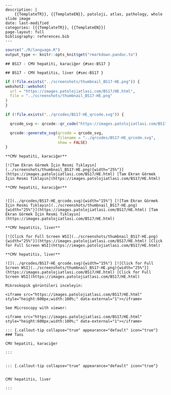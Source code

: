 

```comment
---
description: |
    {{TemplateTR}}, {{TemplateEN}}, patoloji, atlas, pathology, whole slide image
date: last-modified
categories: [{{TemplateTR}}, {{TemplateEN}}]
page-layout: full
bibliography: references.bib
---
```





```r
source("./R/language.R")
output_type <- knitr::opts_knit$get("rmarkdown.pandoc.to")
```


```asis
## BS17 - CMV hepatiti, karaciğer {#sec-BS17 }
```


```asis
## BS17 - CMV hepatitis, liver {#sec-BS17 }
```






```r
if (!file.exists("../screenshots/thumbnail_BS17-HE.png")) {
webshot2::webshot(
  url = "https://images.patolojiatlasi.com/BS17/HE.html",
  file = "../screenshots/thumbnail_BS17-HE.png"
)
}
```




```r
if (!file.exists("../qrcodes/BS17-HE_qrcode.svg")) {

  qrcode_svg <- qrcode::qr_code("https://images.patolojiatlasi.com/BS17/HE.html")

  qrcode::generate_svg(qrcode = qrcode_svg,
                       filename = "../qrcodes/BS17-HE_qrcode.svg",
                       show = FALSE)
}
```




 













:::: {.content-hidden when-format="pdf"}



```asis

**CMV hepatiti, karaciğer**

[![Tam Ekran Görmek İçin Resmi Tıklayın](../screenshots/thumbnail_BS17-HE.png){width="25%"}](https://images.patolojiatlasi.com/BS17/HE.html) [Tam Ekran Görmek İçin Resmi Tıklayın](https://images.patolojiatlasi.com/BS17/HE.html)
```






::::





:::: {.content-visible when-format="pdf"}


```asis

**CMV hepatiti, karaciğer**


![](../qrcodes/BS17-HE_qrcode.svg){width="15%"} [![Tam Ekran Görmek İçin Resmi Tıklayın](../screenshots/thumbnail_BS17-HE.png){width="25%"}](https://images.patolojiatlasi.com/BS17/HE.html) [Tam Ekran Görmek İçin Resmi Tıklayın](https://images.patolojiatlasi.com/BS17/HE.html)
```




::::






:::: {.content-hidden when-format="pdf"}



```asis

**CMV hepatitis, liver**

[![Click for Full Screen WSI](../screenshots/thumbnail_BS17-HE.png){width="25%"}](https://images.patolojiatlasi.com/BS17/HE.html) [Click for Full Screen WSI](https://images.patolojiatlasi.com/BS17/HE.html)

```






::::





:::: {.content-visible when-format="pdf"}




```asis

**CMV hepatitis, liver**

![](../qrcodes/BS17-HE_qrcode.svg){width="15%"} [![Click for Full Screen WSI](../screenshots/thumbnail_BS17-HE.png){width="25%"}](https://images.patolojiatlasi.com/BS17/HE.html) [Click for Full Screen WSI](https://images.patolojiatlasi.com/BS17/HE.html)

```






::::












```asis
Mikroskopik görüntüleri inceleyin:

<iframe src="https://images.patolojiatlasi.com/BS17/HE.html" style="height:600px;width:100%;" data-external="1"></iframe>

```





```asis

See Microscopy with viewer:

<iframe src="https://images.patolojiatlasi.com/BS17/HE.html" style="height:600px;width:100%;" data-external="1"></iframe>

```













 






:::: {.content-hidden when-format="pdf"}





::::





:::: {.content-visible when-format="pdf"}






::::




:::: {.content-hidden when-format="pdf"}





::::





:::: {.content-visible when-format="pdf"}






::::














```asis


::: {.callout-tip collapse="true" appearance="default" icon="true"}
### Tanı

CMV hepatiti, karaciğer

:::


```


```asis


::: {.callout-tip collapse="true" appearance="default" icon="true"}


CMV hepatitis, liver

:::

```






















